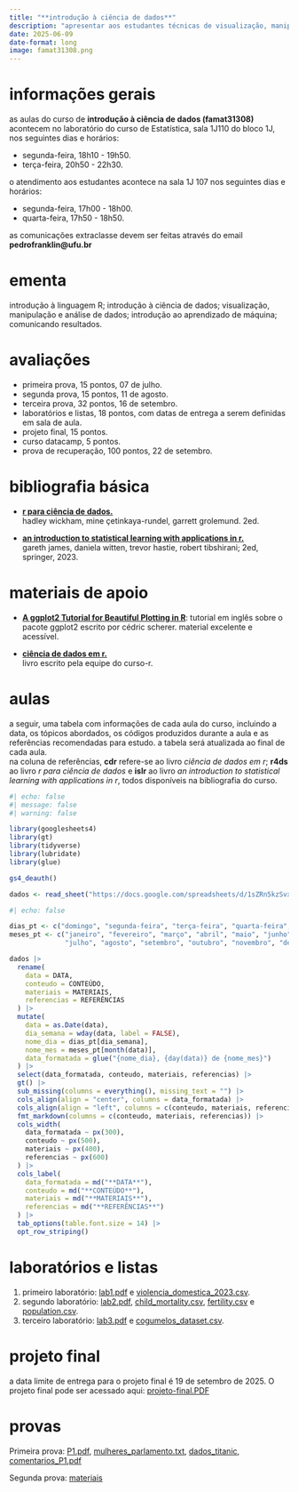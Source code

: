```yaml
---
title: "**introdução à ciência de dados**"
description: "apresentar aos estudantes técnicas de visualização, manipulação e análise de dados, além de conceitos introdutórios de aprendizado de máquina, com foco na linguagem de computação estatística R."
date: 2025-06-09
date-format: long
image: famat31308.png
---
```


# informações gerais

as aulas do curso de **introdução à ciência de dados (famat31308)** acontecem no laboratório do curso de Estatística, sala 1J110 do bloco 1J, nos seguintes dias e horários:

-   segunda-feira, 18h10 - 19h50.
-   terça-feira, 20h50 - 22h30.

o atendimento aos estudantes acontece na sala 1J 107 nos seguintes dias e horários:

-   segunda-feira, 17h00 - 18h00.
-   quarta-feira, 17h50 - 18h50.


as comunicações extraclasse devem ser feitas através do email **pedrofranklin@ufu.br**

# ementa

introdução à linguagem R; introdução à ciência de dados; visualização, manipulação e análise de dados; introdução ao aprendizado de máquina; comunicando resultados. 

# avaliações

-   primeira prova, 15 pontos, 07 de julho.
-   segunda prova, 15 pontos, 11 de agosto.
-   terceira prova, 32 pontos, 16 de setembro.
-   laboratórios e listas, 18 pontos, com datas de entrega a serem definidas em sala de aula.
-   projeto final, 15 pontos.
-   curso datacamp, 5 pontos.
-   prova de recuperação, 100 pontos, 22 de setembro.

# bibliografia básica

-   [**r para ciência de dados.**](https://pt.r4ds.hadley.nz/)<br /> hadley wickham, mine çetinkaya-rundel, garrett grolemund. 2ed.

-   [**an introduction to statistical learning with applications in r.**](https://drive.google.com/file/d/1pQ8BAgrjv5Vs47yzdc-KFYVbTx_oQCpy/view?usp=sharing)<br /> gareth james, daniela witten, trevor hastie, robert tibshirani; 2ed, springer, 2023.

# materiais de apoio

-   [**A ggplot2 Tutorial for Beautiful Plotting in R**](https://www.cedricscherer.com/2019/08/05/a-ggplot2-tutorial-for-beautiful-plotting-in-r/): tutorial em inglês sobre o pacote ggplot2 escrito por cédric scherer. material excelente e acessível.

-   [**ciência de dados em r.**](https://livro.curso-r.com/)<br /> livro escrito pela equipe do curso-r.

# aulas

a seguir, uma tabela com informações de cada aula do curso, incluindo a data, os tópicos abordados, os códigos produzidos durante a aula e as referências recomendadas para estudo. a tabela será atualizada ao final de cada aula.  
na coluna de referências, **cdr** refere-se ao livro *ciência de dados em r*; **r4ds** ao livro *r para ciência de dados* e **islr** ao livro *an introduction to statistical learning with applications in r*, todos disponíveis na bibliografia do curso.

```r
#| echo: false
#| message: false
#| warning: false

library(googlesheets4)
library(gt)
library(tidyverse)
library(lubridate)
library(glue)

gs4_deauth()

dados <- read_sheet("https://docs.google.com/spreadsheets/d/1sZRn5kzSvxKxRPIlcjdav3NxWNnFCTnPSdCFvZREf94/edit?usp=sharing")
```

```r
#| echo: false

dias_pt <- c("domingo", "segunda-feira", "terça-feira", "quarta-feira", "quinta-feira", "sexta-feira", "sábado")
meses_pt <- c("janeiro", "fevereiro", "março", "abril", "maio", "junho",
              "julho", "agosto", "setembro", "outubro", "novembro", "dezembro")

dados |>
  rename(
    data = DATA,
    conteudo = CONTEÚDO,
    materiais = MATERIAIS,
    referencias = REFERÊNCIAS
  ) |>
  mutate(
    data = as.Date(data),
    dia_semana = wday(data, label = FALSE),
    nome_dia = dias_pt[dia_semana],
    nome_mes = meses_pt[month(data)],
    data_formatada = glue("{nome_dia}, {day(data)} de {nome_mes}")
  ) |>
  select(data_formatada, conteudo, materiais, referencias) |>
  gt() |>
  sub_missing(columns = everything(), missing_text = "") |>
  cols_align(align = "center", columns = data_formatada) |>
  cols_align(align = "left", columns = c(conteudo, materiais, referencias)) |>
  fmt_markdown(columns = c(conteudo, materiais, referencias)) |>
  cols_width(
    data_formatada ~ px(300),
    conteudo ~ px(500),
    materiais ~ px(400),
    referencias ~ px(600)
  ) |>
  cols_label(
    data_formatada = md("**DATA**"),
    conteudo = md("**CONTEÚDO**"),
    materiais = md("**MATERIAIS**"),
    referencias = md("**REFERÊNCIAS**")
  ) |>
  tab_options(table.font.size = 14) |>
  opt_row_striping()
```

# laboratórios e listas

1. primeiro laboratório: [lab1.pdf](https://drive.google.com/file/d/1ougliQ7yjh8EsByRYNPsVKSmmiFcJMTu/view?usp=sharing) e [violencia_domestica_2023.csv](https://drive.google.com/file/d/1hQaYJf3OFpX-db4XoDNKb4QFfBoqxZQ-/view?usp=sharing).
2. segundo laboratório: [lab2.pdf](https://ufubr-my.sharepoint.com/:b:/g/personal/pedrofranklin_ufu_br/ETpX8H2kVHpCjdKjgiNyULgBkZP3fuScs_FJdifiwTcOUQ?e=cqvR9E), [child_mortality.csv](https://github.com/franklinpedro/dados/blob/main/child_mortality_0_5_year_olds_dying_per_1000_born.csv), [fertility.csv](https://github.com/franklinpedro/dados/blob/main/children_per_woman_total_fertility.csv) e [population.csv](https://github.com/franklinpedro/dados/blob/main/pop.csv). 
3. terceiro laboratório: [lab3.pdf](https://ufubr-my.sharepoint.com/:b:/g/personal/pedrofranklin_ufu_br/EdC9sUNdk7pEpKzGPlbGctcBCyytYgccOjURLU7dzw3u8g?e=z05pPR) e [cogumelos_dataset.csv](https://github.com/franklinpedro/dados/blob/main/cogumelos_dataset.csv).

# projeto final

a data limite de entrega para o projeto final é 19 de setembro de 2025. O projeto final pode ser acessado aqui: [projeto-final.PDF](https://ufubr-my.sharepoint.com/:b:/g/personal/pedrofranklin_ufu_br/EZ0DdGRW1UxDvotfXz2r7OkBYYCEpjZTA03MfTwsyOPpXw?e=GNu0ab)

# provas

Primeira prova: [P1.pdf](https://ufubr-my.sharepoint.com/:b:/g/personal/pedrofranklin_ufu_br/EVRnsgqvlTJEstwRwWAlC_kBEAuTiLmBVgoLzPj8HYEn-w?e=Uo0LJI), [mulheres_parlamento.txt](https://ufubr-my.sharepoint.com/:t:/g/personal/pedrofranklin_ufu_br/ESLPfZREq3dFnhfcyGrF9RsB2D8aqKcM8hSn0AlP8_ygWg?e=0tt9em), [dados_titanic](https://ufubr-my.sharepoint.com/:t:/g/personal/pedrofranklin_ufu_br/Ed5A4RwQAtlOla0MMhJyglIBd0rIluXbHdiceyLeqCoDtQ?e=R7Wcy0), [comentarios_P1.pdf](https://ufubr-my.sharepoint.com/:b:/g/personal/pedrofranklin_ufu_br/EYCyuib14xpLhe_OGj7C9KwB6Ww3aFWCvSpju4rYP5qzwg?e=qvjhYd)

Segunda prova: [materiais](https://drive.google.com/drive/folders/1HRMxx5va0X_QsSJA3joojFbddyy_rqJp?usp=sharing)